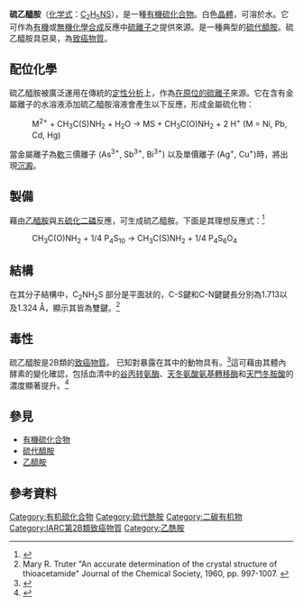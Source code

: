 {{Chembox
| Name = 硫乙醯胺
| ImageFile = Thioacetamide (molecular diagram).png
| ImageName = 硫乙醯胺結構
| ImageSize = 140px
| ImageFile1 = Thioacetamide-3D-balls.png
| ImageSize1 = 200px
| ImageName1 = 球-棍模型
| IUPACName = Thioacetamide
| OtherNames = acetothioamide, TAA, thioacetimidic acid, TA, TAM，硫代乙酰胺
| Section1 ={{Chembox Identifiers
|   UNII_Ref = {{fdacite|correct|FDA}}
| CASNo = 62-55-5
| CASNo_Ref = {{cascite|correct|CAS}}

  }}
| Section2 = {{Chembox Properties
| Formula = C<sub>2</sub>H<sub>5</sub>NS
| MolarMass = 75.13
| Appearance = 無色晶体
| Density = 1.269 g/cm³ (固)
| Solubility = 8.04 g
| MeltingPt = 115 °C
| BoilingPt = 高溫分解
  }}
| Section3 = {{Chembox Hazards
| ExternalMSDS = [http://www.sigmaaldrich.com/MSDS/MSDS/DisplayMSDSPage.do?country=US&language=en&productNumber=163678&brand=SIAL&PageToGoToURL=http%3A//www.sigmaaldrich.com/catalog/search%3Finterface%3DAll%26term%3Dthioacetamide%26lang%3Den%26region%3DUS%26focus%3Dproduct%26N%3D0%2B220003048%2B219853269%2B219853286%26mode%3Dmatch%2520partialmax MSDS]
| MainHazards = 惡臭、[[致癌物質|致癌物質]]
| RPhrases = {{R22}}{{R36}}{{R37}}{{R45}}
| SPhrases = {{S45}}{{S53}}
  }}
}}

'''硫乙醯胺'''（[[化学式|化学式]]：[[碳|C]]<sub>2</sub>[[氢|H]]<sub>5</sub>[[氮|N]][[硫|S]]），是一種[[有機硫化合物|有機硫化合物]]。白色[[晶體|晶體]]，可溶於水。它可作為[[有機|有機]]或[[無機化學|無機化學]][[化学合成|合成]]反應中[[硫離子|硫離子]]之提供來源。是一種典型的[[硫代醯胺|硫代醯胺]]。硫乙醯胺具惡臭，為[[致癌物質|致癌物質]]。

==配位化學==

硫乙醯胺被廣泛運用在傳統的[[定性分析|定性分析]]上，作為[[In_situ|在原位的]][[硫離子|硫離子]]來源。它在含有金屬離子的水溶液添加硫乙醯胺溶液會產生以下反應，形成金屬硫化物：
:M<sup>2+</sup>  +  CH<sub>3</sub>C(S)NH<sub>2</sub>  +  H<sub>2</sub>O   →   MS  +  CH<sub>3</sub>C(O)NH<sub>2</sub>  +  2 H<sup>+</sup>  (M = Ni, Pb, Cd, Hg)
當金屬離子為[[HSAB|軟]]三價離子 (As<sup>3+</sup>, Sb<sup>3+</sup>, Bi<sup>3+</sup>) 以及單價離子 (Ag<sup>+</sup>, Cu<sup>+</sup>)時，將出現[[沉澱|沉澱]]。

==製備==
藉由[[乙醯胺|乙醯胺]]與[[五硫化二磷|五硫化二磷]]反應，可生成硫乙醯胺。下面是其理想反應式：<ref>{{OrgSynth | author = George Schwarz | title = 2,4-Dimethylthiazole | collvol = 3 | collvolpages = 332 | year = 1955 | prep = cv3p0332}}</ref>
:CH<sub>3</sub>C(O)NH<sub>2</sub>  +  1/4 P<sub>4</sub>S<sub>10</sub>   →   CH<sub>3</sub>C(S)NH<sub>2</sub>  +  1/4 P<sub>4</sub>S<sub>6</sub>O<sub>4</sub>

==結構==
在其分子結構中，C<sub>2</sub>NH<sub>2</sub>S 部分是平面狀的，C-S鍵和C-N鍵鍵長分別為1.713以及1.324 Å，顯示其皆為雙鍵。<ref>Mary R. Truter "An accurate determination of the crystal structure of thioacetamide" Journal of the Chemical Society, 1960, pp. 997-1007. {{doi|10.1039/JR9600000997}}</ref>

==毒性==
硫乙醯胺是2B類的[[致癌物質|致癌物質]]。
已知對暴露在其中的動物具有{{link-en|肝毒性|hepatotoxicity}}。<ref>{{Cite web |url=http://toxnet.nlm.nih.gov/cgi-bin/sis/search/r?dbs+hsdb:@term+@rn+@rel+62-55-5 |title=Hazardous Substances Data Bank |accessdate=2014-06-27 |archive-date=2018-08-04 |archive-url=https://web.archive.org/web/20180804231940/https://toxnet.nlm.nih.gov/cgi-bin/sis/search/r?dbs+hsdb:@term+@rn+@rel+62-55-5 |dead-url=no }}</ref>這可藉由其體內酵素的變化確認，包括血清中的[[谷丙转氨酶|谷丙转氨酶]]、[[天冬氨酸氨基轉移酶|天冬氨酸氨基轉移酶]]和[[天冬氨酸|天門冬胺酸]]的濃度顯著提升。<ref>{{cite web|url=http://www.sciencedirect.com/science/article/pii/S0378874199001531|title=Nardostachys jatamansi protects against liver damage induced by thioacetamide in rats|work=sciencedirect.com|accessdate=2014-06-27|archive-date=2015-09-24|archive-url=https://web.archive.org/web/20150924173456/http://www.sciencedirect.com/science/article/pii/S0378874199001531|dead-url=no}}</ref>

==參見==
* [[有機硫化合物|有機硫化合物]]
* [[硫代醯胺|硫代醯胺]]
* [[乙醯胺|乙醯胺]]

==參考資料==
{{Reflist}}

{{Authority control}}
[[Category:有机硫化合物|Category:有机硫化合物]]
[[Category:硫代酰胺|Category:硫代酰胺]]
[[Category:二碳有机物|Category:二碳有机物]]
[[Category:IARC第2B類致癌物質|Category:IARC第2B類致癌物質]]
[[Category:乙酰胺|Category:乙酰胺]]